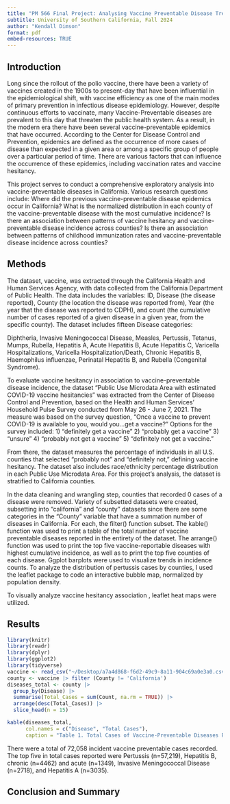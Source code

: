 ```yaml
---
title: "PM 566 Final Project: Analysing Vaccine Preventable Disease Trends in California, by County (2001-2022)"
subtitle: University of Southern California, Fall 2024
author: "Kendall Dimson"
format: pdf
embed-resources: TRUE
---
```


## Introduction

Long since the rollout of the polio vaccine, there have been a variety of vaccines created in the 1900s to present-day that have been influential in the epidemiological shift, with vaccine efficiency as one of the main modes of primary prevention in infectious disease epidemiology. However, despite continuous efforts to vaccinate, many Vaccine-Preventable diseases are prevalent to this day that threaten the public health system. As a result, in the modern era there have been several vaccine-preventable epidemics that have occurred. According to the Center for Disease Control and Prevention, epidemics are defined as the occurrence of more cases of disease than expected in a given area or among a specific group of people over a particular period of time. There are various factors that can influence the occurrence of these epidemics, including vaccination rates and vaccine hesitancy. 

This project serves to conduct a comprehensive exploratory analysis into vaccine-preventable diseases in California. Various research questions include:
Where did the previous vaccine-preventable disease epidemics occur in California?
What is the normalized distribution in each county of the vaccine-preventable disease with the most cumulative incidence?
Is there an association between patterns of vaccine hesitancy and vaccine-preventable disease incidence across counties?
Is there an association between patterns of childhood immunization rates and vaccine-preventable disease incidence across counties?


## Methods
The dataset, vaccine, was extracted through the California Health and Human Services Agency, with data collected from the California Department of Public Health.  The data includes the variables: ID, Disease (the disease reported), County (the location the disease was reported from), Year (the year that the disease was reported to CDPH), and count (the cumulative number of cases reported of a given disease in a given year, from the specific county). The dataset includes fifteen Disease categories:

Diphtheria, Invasive Meningococcal Disease, Measles, Pertussis, Tetanus, Mumps, Rubella, Hepatitis A, Acute Hepatitis B, Acute Hepatitis C, Varicella Hospitalizations, Varicella Hospitalization/Death, Chronic Hepatitis B, Haemophilus influenzae, Perinatal Hepatitis B, and Rubella (Congenital Syndrome).
	
To evaluate vaccine hesitancy in association to vaccine-preventable disease incidence, the dataset “Public Use Microdata Area with estimated COVID-19 vaccine hesitancies” was extracted from the Center of Disease Control and Prevention, based on the Health and Human Services’ Household Pulse Survey conducted from May 26 - June 7, 2021. The measure was based on the survey question, "Once a vaccine to prevent COVID-19 is available to you, would you…get a vaccine?” Options for the survey included:
 1) “definitely get a vaccine”
2) “probably get a vaccine”
3) “unsure”
4) “probably not get a vaccine”
5) “definitely not get a vaccine.” 

From there, the dataset measures the percentage of individuals in all U.S. counties that selected “probably not” and “definitely not,” defining vaccine hesitancy. The dataset also includes race/ethnicity percentage distribution in each Public Use Microdata Area. For this project’s analysis, the dataset is stratified to California counties. 

In the data cleaning and wrangling step, counties that recorded 0 cases of a disease were removed. Variety of subsetted datasets were created, subsetting into “california” and “county” datasets since there are some categories in the “County” variable that have a summation number of diseases in California. For each, the filter() function subset. The kable() function was used to print a table of the total number of vaccine preventable diseases reported in the entirety of the dataset. The arrange() function was used to print the top five vaccine-reportable diseases with highest cumulative incidence, as well as to print the top five counties of each disease. Ggplot barplots were used to visualize trends in incidence counts. To analyze the distribution of pertussis cases by counties, I used the leaflet package to code an interactive bubble map, normalized by population density. 

To visually analyze vaccine hesitancy association , leaflet heat maps were utilized.

## Results

```r
library(knitr)
library(readr)
library(dplyr)
library(ggplot2)
library(tidyverse)
vaccine <- read_csv("~/Desktop/a7a4d868-f6d2-49c9-8a11-904c69a0e3a0.csv")
county <- vaccine |> filter (County != 'California')
diseases_total <- county |> 
  group_by(Disease) |> 
  summarise(Total_Cases = sum(Count, na.rm = TRUE)) |> 
  arrange(desc(Total_Cases)) |> 
  slice_head(n = 15)

kable(diseases_total, 
      col.names = c("Disease", "Total Cases"), 
      caption = "Table 1. Total Cases of Vaccine-Preventable Diseases Reported in California, 2001-2022")
```

There were a total of 72,058 incident vaccine preventable cases recorded. The top five in total cases reported were Pertussis (n=57,219), Hepatitis B, chronic (n=4462) and acute (n=1349), Invasive Meningococcal Disease (n=2718), and Hepatitis A (n=3035).

## Conclusion and Summary

